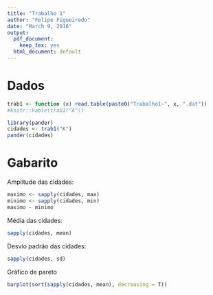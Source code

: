 ```yaml
---
title: "Trabalho 1"
author: "Felipe Figueiredo"
date: "March 9, 2016"
output:
  pdf_document:
    keep_tex: yes
  html_document: default
---
```






# Dados

```r
trab1 <- function (x) read.table(paste0("Trabalho1-", x, ".dat"))
#knitr::kable(trab1("A"))

library(pander)
cidades <- trab1("K")
pander(cidades)
```


# Gabarito


Amplitude das cidades:

```r
maximo <- sapply(cidades, max)
minimo <- sapply(cidades, min)
maximo - minimo
```

Média das cidades:

```r
sapply(cidades, mean)

```

Desvio padrão das cidades:

```r
sapply(cidades, sd)
```

Gráfico de pareto

```r
barplot(sort(sapply(cidades, mean), decreasing = T))
```
